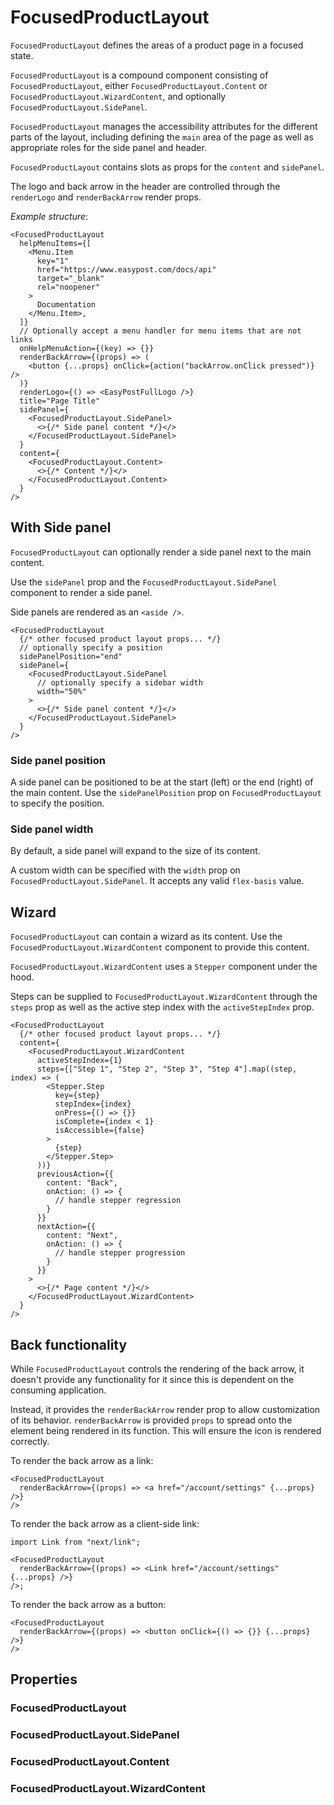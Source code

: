 
<Meta of={FocusedProductLayoutStories} />

# FocusedProductLayout

`FocusedProductLayout` defines the areas of a product page in a focused state.

<Canvas of={FocusedProductLayoutStories.EmptyContent} />

`FocusedProductLayout` is a compound component consisting of `FocusedProductLayout`, either `FocusedProductLayout.Content` or `FocusedProductLayout.WizardContent`, and optionally `FocusedProductLayout.SidePanel`.

`FocusedProductLayout` manages the accessibility attributes for the different parts of the layout, including defining the `main` area of the page as well as appropriate roles for the side panel and header.

`FocusedProductLayout` contains slots as props for the `content` and `sidePanel`.

The logo and back arrow in the header are controlled through the `renderLogo` and `renderBackArrow` render props.

_Example structure_:

```tsx
<FocusedProductLayout
  helpMenuItems={[
    <Menu.Item
      key="1"
      href="https://www.easypost.com/docs/api"
      target="_blank"
      rel="noopener"
    >
      Documentation
    </Menu.Item>,
  ]}
  // Optionally accept a menu handler for menu items that are not links
  onHelpMenuAction={(key) => {}}
  renderBackArrow={(props) => (
    <button {...props} onClick={action("backArrow.onClick pressed")} />
  )}
  renderLogo={() => <EasyPostFullLogo />}
  title="Page Title"
  sidePanel={
    <FocusedProductLayout.SidePanel>
      <>{/* Side panel content */}</>
    </FocusedProductLayout.SidePanel>
  }
  content={
    <FocusedProductLayout.Content>
      <>{/* Content */}</>
    </FocusedProductLayout.Content>
  }
/>
```

## With Side panel

`FocusedProductLayout` can optionally render a side panel next to the main content.

Use the `sidePanel` prop and the `FocusedProductLayout.SidePanel` component to render a side panel.

Side panels are rendered as an `<aside />`.

```tsx
<FocusedProductLayout
  {/* other focused product layout props... */}
  // optionally specify a position
  sidePanelPosition="end"
  sidePanel={
    <FocusedProductLayout.SidePanel
      // optionally specify a sidebar width
      width="50%"
    >
      <>{/* Side panel content */}</>
    </FocusedProductLayout.SidePanel>
  }
/>
```

<Canvas of={FocusedProductLayoutStories.WithSidePanel} />

### Side panel position

A side panel can be positioned to be at the start (left) or the end (right) of the main content. Use the `sidePanelPosition` prop on `FocusedProductLayout` to specify the position.

<Canvas of={FocusedProductLayoutStories.WithSidePanelAtStart} />

### Side panel width

By default, a side panel will expand to the size of its content.

A custom width can be specified with the `width` prop on `FocusedProductLayout.SidePanel`. It accepts any valid `flex-basis` value.

<Canvas of={FocusedProductLayoutStories.WithSidePanelWidth} />

## Wizard

`FocusedProductLayout` can contain a wizard as its content. Use the `FocusedProductLayout.WizardContent` component to provide this content.

`FocusedProductLayout.WizardContent` uses a `Stepper` component under the hood.

Steps can be supplied to `FocusedProductLayout.WizardContent` through the `steps` prop as well as the active step index with the `activeStepIndex` prop.

```tsx
<FocusedProductLayout
  {/* other focused product layout props... */}
  content={
    <FocusedProductLayout.WizardContent
      activeStepIndex={1}
      steps={["Step 1", "Step 2", "Step 3", "Step 4"].map((step, index) => (
        <Stepper.Step
          key={step}
          stepIndex={index}
          onPress={() => {}}
          isComplete={index < 1}
          isAccessible={false}
        >
          {step}
        </Stepper.Step>
      ))}
      previousAction={{
        content: "Back",
        onAction: () => {
          // handle stepper regression
        }
      }}
      nextAction={{
        content: "Next",
        onAction: () => {
          // handle stepper progression
        }
      }}
    >
      <>{/* Page content */}</>
    </FocusedProductLayout.WizardContent>
  }
/>
```

<Canvas of={FocusedProductLayoutStories.WizardContent} />

## Back functionality

While `FocusedProductLayout` controls the rendering of the back arrow, it doesn't provide any functionality for it since this is dependent on the consuming application.

Instead, it provides the `renderBackArrow` render prop to allow customization of its behavior. `renderBackArrow` is provided `props` to spread onto the element being rendered in its function. This will ensure the icon is rendered correctly.

To render the back arrow as a link:

```tsx
<FocusedProductLayout
  renderBackArrow={(props) => <a href="/account/settings" {...props} />}
/>
```

To render the back arrow as a client-side link:

```tsx
import Link from "next/link";

<FocusedProductLayout
  renderBackArrow={(props) => <Link href="/account/settings" {...props} />}
/>;
```

To render the back arrow as a button:

```tsx
<FocusedProductLayout
  renderBackArrow={(props) => <button onClick={() => {}} {...props} />}
/>
```

## Properties

### FocusedProductLayout

<ArgTypes of={FocusedProductLayout} />

### FocusedProductLayout.SidePanel

<ArgTypes of={FocusedProductLayout.SidePanel} />

### FocusedProductLayout.Content

<ArgTypes of={FocusedProductLayout.Content} />

### FocusedProductLayout.WizardContent

<ArgTypes of={FocusedProductLayout.WizardContent} />

